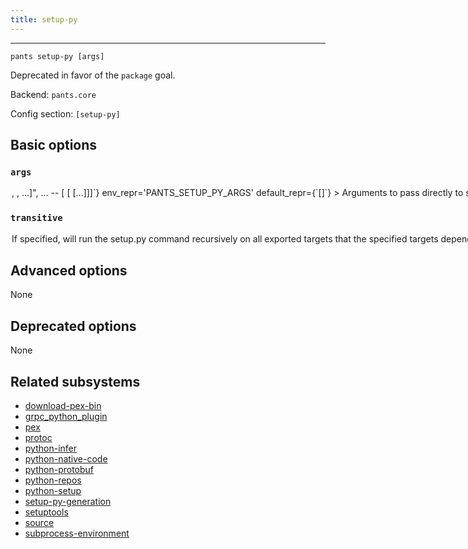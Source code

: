 ```yaml
---
title: setup-py
---
```



---

```
pants setup-py [args]
```

Deprecated in favor of the `package` goal.

Backend: <span className="color--primary">`pants.core`</span>

Config section: <span className="color--primary">`[setup-py]`</span>

<span className={styles.options}>

## Basic options

### `args`

<Option
  cli_repr={`--setup-py-args="[<shell_str>, <shell_str>, ...]", ... -- [<shell_str> [<shell_str> [...]]]`}
  env_repr='PANTS_SETUP_PY_ARGS'
  default_repr={`[]`}
>
Arguments to pass directly to setup.py, e.g. `--setup-py-args='bdist_wheel --python-tag py36.py37'`. If unspecified, Pants will dump the setup.py chroot.
</Option>

### `transitive`

<Option
  cli_repr={`--[no-]setup-py-transitive`}
  env_repr='PANTS_SETUP_PY_TRANSITIVE'
  default_repr={`False`}
>
If specified, will run the setup.py command recursively on all exported targets that the specified targets depend on, in dependency order.
</Option>

## Advanced options

None

## Deprecated options

None

## Related subsystems

- [download-pex-bin](../subsystems/download-pex-bin.mdx)
- [grpc_python_plugin](../subsystems/grpc_python_plugin.mdx)
- [pex](../subsystems/pex.mdx)
- [protoc](../subsystems/protoc.mdx)
- [python-infer](../subsystems/python-infer.mdx)
- [python-native-code](../subsystems/python-native-code.mdx)
- [python-protobuf](../subsystems/python-protobuf.mdx)
- [python-repos](../subsystems/python-repos.mdx)
- [python-setup](../subsystems/python-setup.mdx)
- [setup-py-generation](../subsystems/setup-py-generation.mdx)
- [setuptools](../subsystems/setuptools.mdx)
- [source](../subsystems/source.mdx)
- [subprocess-environment](../subsystems/subprocess-environment.mdx)

</span>